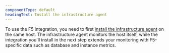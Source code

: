 ```yaml
---
componentType: default
headingText: Install the infrastructure agent
---
```


To use the F5 integration, you need to first [install the infrastructure agent](/docs/infrastructure/install-infrastructure-agent/get-started/install-infrastructure-agent-new-relic/) on the same host. The infrastructure agent monitors the host itself, while the integration you'll install in the next step extends your monitoring with F5-specific data such as database and instance metrics.